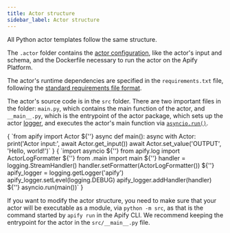 ```yaml
---
title: Actor structure
sidebar_label: Actor structure
---
```



All Python actor templates follow the same structure.

The `.actor` folder contains the [actor configuration](https://docs.apify.com/platform/actors/development/actor-config),
like the actor's input and schema, and the Dockerfile necessary to run the actor on the Apify Platform.

The actor's runtime dependencies are specified in the `requirements.txt` file,
following the [standard requirements file format](https://pip.pypa.io/en/stable/reference/requirements-file-format/).

The actor's source code is in the `src` folder. There are two important files in the folder:
`main.py`, which contains the main function of the actor,
and `__main__.py`, which is the entrypoint of the actor package,
which sets up the actor [logger](../concepts/logging),
and executes the actor's main function via [`asyncio.run()`](https://docs.python.org/3/library/asyncio-runner.html#asyncio.run).

<Tabs>
    <TabItem value="main.py" label="main.py" default>
        <CodeBlock language="python">{
`from apify import Actor
${''}
async def main():
    async with Actor:
        print('Actor input:', await Actor.get_input())
        await Actor.set_value('OUTPUT', 'Hello, world!')`
        }</CodeBlock>
    </TabItem>
    <TabItem value="__main__.py" label="__main.py__">
        <CodeBlock language="python">{
`import asyncio
${''}
from apify.log import ActorLogFormatter
${''}
from .main import main
${''}
handler = logging.StreamHandler()
handler.setFormatter(ActorLogFormatter())
${''}
apify_logger = logging.getLogger('apify')
apify_logger.setLevel(logging.DEBUG)
apify_logger.addHandler(handler)
${''}
asyncio.run(main())`
        }</CodeBlock>
    </TabItem>
</Tabs>

If you want to modify the actor structure,
you need to make sure that your actor will be executable as a module, via `python -m src`,
as that is the command started by `apify run` in the Apify CLI.
We recommend keeping the entrypoint for the actor in the `src/__main__.py` file.
